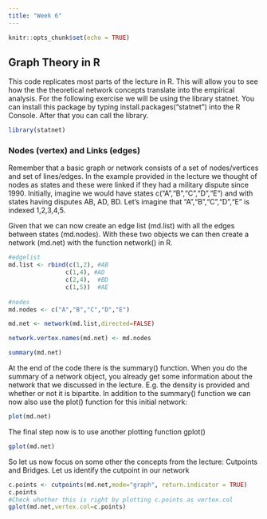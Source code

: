 ```yaml
---
title: "Week 6"
---
```


```r
knitr::opts_chunk$set(echo = TRUE)
```

## Graph Theory in R 

This code replicates most parts of the lecture in R. This will allow you to see how the the theoretical network concepts translate into the empirical analysis. For the following exercise we will be using the library statnet. You can install this package by typing install.packages("statnet") into the R Console. After that you can call the library.

```r
library(statnet)
```
### Nodes (vertex) and Links (edges)

Remember that a basic graph or network consists of a set of nodes/vertices and set of lines/edges. In the example provided in the lecture we thought of nodes as states and these were linked if they had a military dispute since 1990. Initially, imagine we would have states c("A","B","C","D","E") and with states having disputes AB, AD, BD. Let's imagine that "A","B","C","D","E" is indexed 1,2,3,4,5. 

Given that we can now create an edge list (md.list) with all the edges between states (md.nodes). With these two objects we can then create a network (md.net) with the function network() in R.




```r
#edgelist
md.list <- rbind(c(1,2), #AB
                c(1,4), #AD
                c(2,4),  #BD
                c(1,5))  #AE
 
#nodes
md.nodes <- c("A","B","C","D","E")

md.net <- network(md.list,directed=FALSE)

network.vertex.names(md.net) <- md.nodes

summary(md.net)
```

At the end of the code there is the summary() function. When you do the summary of a network object, you already get some information about the network that we discussed in the lecture. E.g. the density is provided and whether or not it is bipartite. In addition to the summary() function we can now also use the plot() function for this initial network:

```r
plot(md.net)
```

The final step now is to use another plotting function gplot()

```r
gplot(md.net)
```

So let us now focus on some other the concepts from the lecture: Cutpoints and Bridges. Let us identify the cutpoint in our network
```r
c.points <- cutpoints(md.net,mode="graph", return.indicator = TRUE)
c.points
#Check whether this is right by plotting c.points as vertex.col
gplot(md.net,vertex.col=c.points)
```




